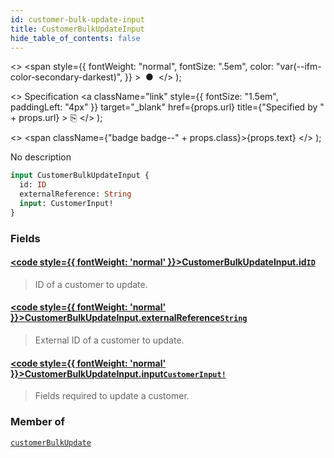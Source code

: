 ```yaml
---
id: customer-bulk-update-input
title: CustomerBulkUpdateInput
hide_table_of_contents: false
---
```


  <>
    <span
      style={{
        fontWeight: "normal",
        fontSize: ".5em",
        color: "var(--ifm-color-secondary-darkest)",
      }}
    >
      &nbsp;●&nbsp;
    </span>
  </>
);

  <>
    Specification
    <a
      className="link"
      style={{ fontSize: "1.5em", paddingLeft: "4px" }}
      target="\_blank"
      href={props.url}
      title={"Specified by " + props.url}
    >
      ⎘
    </a>
  </>
);

  <>
    <span className={"badge badge--" + props.class}>{props.text}</span>
  </>
);

No description

```graphql
input CustomerBulkUpdateInput {
  id: ID
  externalReference: String
  input: CustomerInput!
}
```

### Fields

#### [<code style={{ fontWeight: 'normal' }}>CustomerBulkUpdateInput.<b>id</b></code>](#)<Bullet />[`ID`](../../../api-reference/miscellaneous/scalars/id) <Badge class="secondary" text="scalar"/> <Badge class="secondary" text="miscellaneous"/>

> ID of a customer to update.

#### [<code style={{ fontWeight: 'normal' }}>CustomerBulkUpdateInput.<b>externalReference</b></code>](#)<Bullet />[`String`](../../../api-reference/miscellaneous/scalars/string) <Badge class="secondary" text="scalar"/> <Badge class="secondary" text="miscellaneous"/>

> External ID of a customer to update.

#### [<code style={{ fontWeight: 'normal' }}>CustomerBulkUpdateInput.<b>input</b></code>](#)<Bullet />[`CustomerInput!`](../../../api-reference/users/inputs/customer-input) <Badge class="secondary" text="non-null"/> <Badge class="secondary" text="input"/> <Badge class="secondary" text="users"/>

> Fields required to update a customer.

### Member of

[`customerBulkUpdate`](../../../api-reference/users/mutations/customer-bulk-update) <Badge class="secondary" text="mutation"/>
